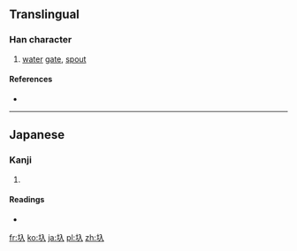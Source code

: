 ==Translingual==

===Han character===
{{Han char|rn=32|rad=土|as=02|sn=5|four=|canj=土人 (GO)|ids=⿰[[土]][[入]]}}

# {{context|kokuji}} [[water]] [[gate]], [[spout]]

====References====
* {{Han ref|kx=0223.091|dkj=04879|dj=0455.110|hdz=10417.101|uh=5726|ud=22310}}

----

==Japanese==

===Kanji===
{{ja-kanji|grade=|rs=土02}}

# {{defn|lang=ja|sort=土02}}

====Readings====
* {{ja-readings|on=|kun=[[いり]] (iri)}}

[[fr:圦]]
[[ko:圦]]
[[ja:圦]]
[[pl:圦]]
[[zh:圦]]